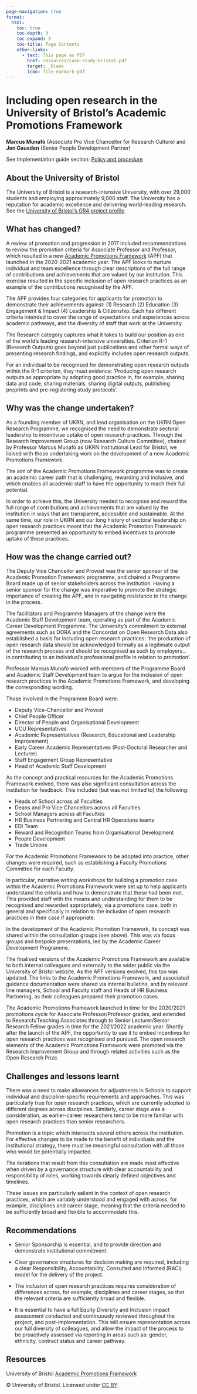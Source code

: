 ```yaml
---
page-navigation: true
format:
  html:
    toc: true
    toc-depth: 3
    toc-expand: 3
    toc-title: Page Contents
    other-links:
      - text: This page as PDF
        href: resources/case-study-bristol.pdf
        target: _blank
        icon: file-earmark-pdf
---
```


# Including open research in the University of Bristol's Academic Promotions Framework

**Marcus Munafò** (Associate Pro Vice Chancellor for Research Culture) and **Jon Gausden** (Senior People Development Partner)

See Implementation guide section: [Policy and procedure](https://recognition.ukrn-openresearch.ac.uk/guide-05-policy.html)

## About the University of Bristol

The University of Bristol is a research-intensive University, with over 29,000 students and employing approximately 9,000 staff. The University has a reputation for academic excellence and delivering world-leading research. See the [University of Bristol's OR4 project profile](https://www.ukrn.org/bristol-case-study-profile/).

## What has changed? 

A review of promotion and progression in 2017 included recommendations to review the promotion criteria for Associate Professor and Professor, which resulted in a new [Academic Promotions Framework](https://www.bristol.ac.uk/hr/policies/promotion/) (APF) that launched in the 2020-2021 academic year. The APF looks to nurture individual and team excellence through clear descriptions of the full range of contributions and achievements that are valued by our institution. This exercise resulted in the specific inclusion of open research practices as an example of the contributions recognised by the APF.

The APF provides four categories for applicants for promotion to demonstrate their achievements against: (1) Research (2) Education (3) Engagement & Impact (4) Leadership & Citizenship. Each has different criteria intended to cover the range of expectations and experiences across academic pathways, and the diversity of staff that work at the University.

The Research category captures what it takes to build our position as one of the world's leading research-intensive universities. Criterion R-1 (Research Outputs) goes beyond just publications and other formal ways of presenting research findings, and explicitly includes open research outputs. 

For an individual to be recognised for demonstrating open research outputs within the R-1 criterion, they must evidence: 'Producing open research outputs as appropriate by adopting good practice in, for example, sharing data and code, sharing materials, sharing digital outputs, publishing preprints and pre-registering study protocols'. 

## Why was the change undertaken?

As a founding member of UKRN, and lead organisation on the UKRN Open Research Programme, we recognised the need to demonstrate sectoral leadership to incentivise uptake of open research practices. Through the Research Improvement Group (now Research Culture Committee), chaired by Professor Marcus Munafò as UKRN Institutional Lead for Bristol, we liaised with those undertaking work on the development of a new Academic Promotions Framework.

The aim of the Academic Promotions Framework programme was to create an academic career path that is challenging, rewarding and inclusive, and which enables all academic staff to have the opportunity to reach their full potential.

In order to achieve this, the University needed to recognise and reward the full range of contributions and achievements that are valued by the institution in ways that are transparent, accessible and sustainable. 
At the same time, our role in UKRN and our long history of sectoral leadership on open research practices meant that the Academic Promotion Framework programme presented an opportunity to embed incentives to promote uptake of these practices.

## How was the change carried out?

The Deputy Vice Chancellor and Provost was the senior sponsor of the Academic Promotion Framework programme, and chaired a Programme Board made up of senior stakeholders across the institution. Having a senior sponsor for the change was imperative to promote the strategic importance of creating the APF, and in navigating resistance to the change in the process. 

The facilitators and Programme Managers of the change were the Academic Staff Development team, operating as part of the Academic Career Development Programme. The University's commitment to external agreements such as DORA and the Concordat on Open Research Data also established a basis for including open research practices: 'the production of open research data should be acknowledged formally as a legitimate output of the research process and should be recognised as such by employers… in contributing to an individual’s professional profile in relation to promotion'.

Professor Marcus Munafò worked with members of the Programme Board and Academic Staff Development team to argue for the inclusion of open research practices in the Academic Promotions Framework, and developing the corresponding wording.

Those involved in the Programme Board were:

- Deputy Vice-Chancellor and Provost
- Chief People Officer
- Director of People and Organisational Development
- UCU Representatives
- Academic Representatives (Research, Educational and Leadership Improvement)
- Early Career Academic Representatives (Post-Doctoral Researcher and Lecturer)
- Staff Engagement Group Representative
- Head of Academic Staff Development

As the concept and practical resources for the Academic Promotions Framework evolved, there was also significant consultation across the institution for feedback. This included (but was not limited to) the following: 

- Heads of School across all Faculties
- Deans and Pro Vice Chancellors across all Faculties. 
- School Managers across all Faculties
- HR Business Partnering and Central HR Operations teams
- EDI Team
- Reward and Recognition Teams from Organisational Development
- People Development
- Trade Unions

For the Academic Promotions Framework to be adopted into practice, other changes were required, such as establishing a Faculty Promotions Committee for each Faculty. 

In particular, narrative writing workshops for building a promotion case within the Academic Promotions Framework were set up to help applicants understand the criteria and how to demonstrate that these had been met. This provided staff with the means and understanding for them to be recognised and rewarded appropriately, via a promotions case, both in general and specifically in relation to the inclusion of open research practices in their case if appropriate.

In the development of the Academic Promotion Framework, its concept was shared within the consultation groups (see above). This was via focus groups and bespoke presentations, led by the Academic Career Development Programme. 

The finalised versions of the Academic Promotions Framework are available to both internal colleagues and externally to the wider public via the University of Bristol website. As the APF versions evolved, this too was updated. The links to the Academic Promotions Framework, and associated guidance documentation were shared via internal bulletins, and by relevant line managers, School and Faculty staff and Heads of HR Business Partnering, as their colleagues prepared their promotion cases. 

The Academic Promotions Framework launched in time for the 2020/2021 promotions cycle for Associate Professor/Professor grades, and extended to Research/Teaching Associates through to Senior Lecturer/Senior Research Fellow grades in time for the 2021/2022 academic year. Shortly after the launch of the APF, the opportunity to use it to embed incentives for open research practices was recognised and pursued. The open research elements of the Academic Promotions Framework were promoted via the Research Improvement Group and through related activities such as the Open Research Prize.

## Challenges and lessons learnt

There was a need to make allowances for adjustments in Schools to support individual and discipline-specific requirements and approaches. This was particularly true for open research practices, which are currently adopted to different degrees across disciplines. Similarly, career stage was a consideration, as earlier-career researchers tend to be more familiar with open research practices than senior researchers.

Promotion is a topic which intersects several others across the institution. For effective changes to be made to the benefit of individuals and the institutional strategy, there must be meaningful consultation with all those who would be potentially impacted. 

The iterations that result from this consultation are made most effective when driven by a governance structure with clear accountability and responsibility of roles, working towards clearly defined objectives and timelines.

These issues are particularly salient in the context of open research practices, which are variably understood and engaged with across, for example, disciplines and career stage, meaning that the criteria needed to be sufficiently broad and flexible to accommodate this.

## Recommendations

- Senior Sponsorship is essential, and to provide direction and demonstrate institutional commitment.

- Clear governance structures for decision making are required, including a clear Responsibility, Accountability, Consulted and Informed (RACI) model for the delivery of the project.

- The inclusion of open research practices requires consideration of differences across, for example, disciplines and career stages, so that the relevant criteria are sufficiently broad and flexible.

- It is essential to have a full Equity Diversity and Inclusion impact assessment conducted and continuously reviewed throughout the project, and post-implementation. This will ensure representation across our full diversity of colleagues, and allow the impact of the process to be proactively assessed via reporting in areas such as: gender, ethnicity, contract status and career pathway.

## Resources

University of Bristol [Academic Promotions Framework](https://www.bristol.ac.uk/hr/policies/promotion/) 

© University of Bristol. Licensed under [CC BY](https://creativecommons.org/licenses/by/4.0/deed.en).

